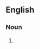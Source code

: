 ==English==

===Noun===
{{en-noun|sg=[[dog]] [[fight]]}}

# {{alternative spelling of|[[dogfight]]}}